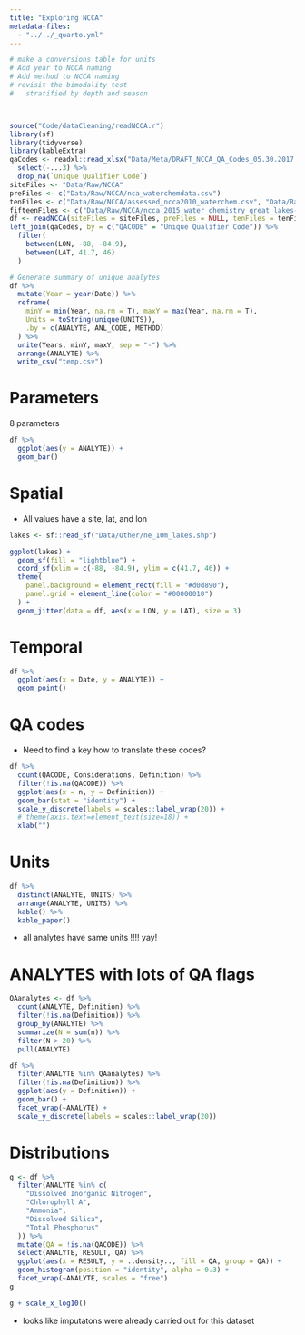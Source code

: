 ```yaml
---
title: "Exploring NCCA"
metadata-files:
  - "../../_quarto.yml"
---
```


```r
# make a conversions table for units
# Add year to NCCA naming
# Add method to NCCA naming
# revisit the bimodality test
#   stratified by depth and season



source("Code/dataCleaning/readNCCA.r")
library(sf)
library(tidyverse)
library(kableExtra)
qaCodes <- readxl::read_xlsx("Data/Meta/DRAFT_NCCA_QA_Codes_05.30.2017.xlsx", sheet = 1) %>%
  select(-...3) %>%
  drop_na(`Unique Qualifier Code`)
siteFiles <- "Data/Raw/NCCA"
preFiles <- c("Data/Raw/NCCA/nca_waterchemdata.csv")
tenFiles <- c("Data/Raw/NCCA/assessed_ncca2010_waterchem.csv", "Data/Raw/NCCA/nassessedWaterChem2010.csv")
fifteenFiles <- c("Data/Raw/NCCA/ncca_2015_water_chemistry_great_lakes-data.csv")
df <- readNCCA(siteFiles = siteFiles, preFiles = NULL, tenFiles = tenFiles, fifteenFiles = fifteenFiles)
left_join(qaCodes, by = c("QACODE" = "Unique Qualifier Code")) %>%
  filter(
    between(LON, -88, -84.9),
    between(LAT, 41.7, 46)
  )

# Generate summary of unique analytes
df %>%
  mutate(Year = year(Date)) %>%
  reframe(
    minY = min(Year, na.rm = T), maxY = max(Year, na.rm = T),
    Units = toString(unique(UNITS)),
    .by = c(ANALYTE, ANL_CODE, METHOD)
  ) %>%
  unite(Years, minY, maxY, sep = "-") %>%
  arrange(ANALYTE) %>%
  write_csv("temp.csv")
```

# Parameters
8 parameters
```r
df %>%
  ggplot(aes(y = ANALYTE)) +
  geom_bar()
```

# Spatial
- All values have a site, lat, and lon
```r
lakes <- sf::read_sf("Data/Other/ne_10m_lakes.shp")

ggplot(lakes) +
  geom_sf(fill = "lightblue") +
  coord_sf(xlim = c(-88, -84.9), ylim = c(41.7, 46)) +
  theme(
    panel.background = element_rect(fill = "#d0d890"),
    panel.grid = element_line(color = "#00000010")
  ) +
  geom_jitter(data = df, aes(x = LON, y = LAT), size = 3)
```

# Temporal
```r
df %>%
  ggplot(aes(x = Date, y = ANALYTE)) +
  geom_point()
```

# QA codes
- Need to find a key how to translate these codes?

```r
df %>%
  count(QACODE, Considerations, Definition) %>%
  filter(!is.na(QACODE)) %>%
  ggplot(aes(x = n, y = Definition)) +
  geom_bar(stat = "identity") +
  scale_y_discrete(labels = scales::label_wrap(20)) +
  # theme(axis.text=element_text(size=18)) +
  xlab("")
```

# Units 
```r
df %>%
  distinct(ANALYTE, UNITS) %>%
  arrange(ANALYTE, UNITS) %>%
  kable() %>%
  kable_paper()
```
- all analytes have same units !!!! yay!



# ANALYTES with lots of QA flags
```r
QAanalytes <- df %>%
  count(ANALYTE, Definition) %>%
  filter(!is.na(Definition)) %>%
  group_by(ANALYTE) %>%
  summarize(N = sum(n)) %>%
  filter(N > 20) %>%
  pull(ANALYTE)

df %>%
  filter(ANALYTE %in% QAanalytes) %>%
  filter(!is.na(Definition)) %>%
  ggplot(aes(y = Definition)) +
  geom_bar() +
  facet_wrap(~ANALYTE) +
  scale_y_discrete(labels = scales::label_wrap(20))
```


# Distributions
```r
g <- df %>%
  filter(ANALYTE %in% c(
    "Dissolved Inorganic Nitrogen",
    "Chlorophyll A",
    "Ammonia",
    "Dissolved Silica",
    "Total Phosphorus"
  )) %>%
  mutate(QA = !is.na(QACODE)) %>%
  select(ANALYTE, RESULT, QA) %>%
  ggplot(aes(x = RESULT, y = ..density.., fill = QA, group = QA)) +
  geom_histogram(position = "identity", alpha = 0.3) +
  facet_wrap(~ANALYTE, scales = "free")
g

g + scale_x_log10()
```
- looks like imputatons were already carried out for this dataset
